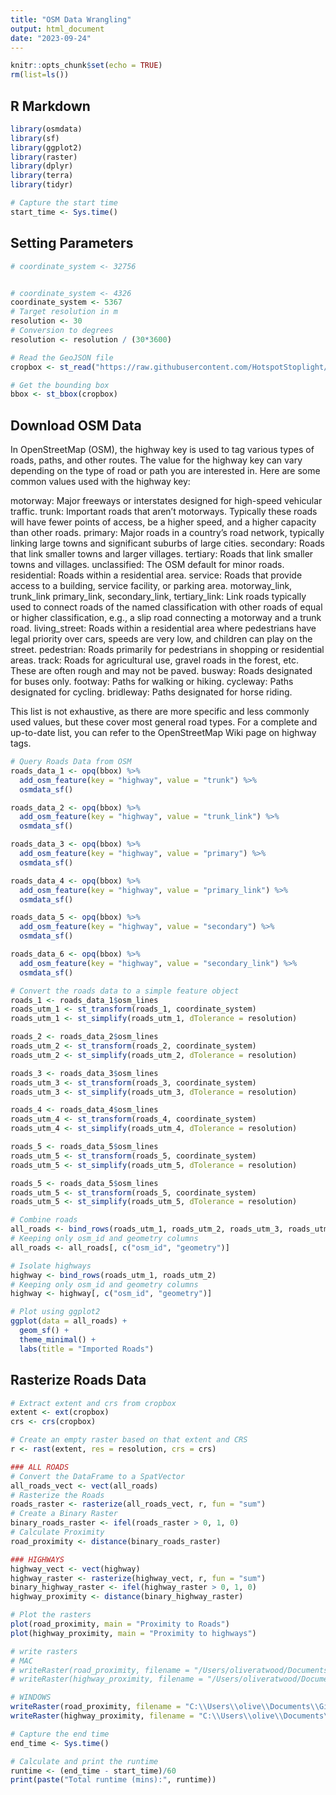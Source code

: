 ```yaml
---
title: "OSM Data Wrangling"
output: html_document
date: "2023-09-24"
---
```


```r
knitr::opts_chunk$set(echo = TRUE)
rm(list=ls())
```

## R Markdown

```r
library(osmdata)
library(sf)
library(ggplot2)
library(raster)
library(dplyr)
library(terra)
library(tidyr)

# Capture the start time
start_time <- Sys.time()
```

## Setting Parameters
```r
# coordinate_system <- 32756


# coordinate_system <- 4326
coordinate_system <- 5367
# Target resolution in m
resolution <- 30
# Conversion to degrees
resolution <- resolution / (30*3600)

```

```r
# Read the GeoJSON file
cropbox <- st_read("https://raw.githubusercontent.com/HotspotStoplight/HotspotStoplight/main/CropBoxes/CR_Crop5.geojson")

# Get the bounding box
bbox <- st_bbox(cropbox)

```

## Download OSM Data

In OpenStreetMap (OSM), the highway key is used to tag various types of roads, paths, and other routes. The value for the highway key can vary depending on the type of road or path you are interested in. Here are some common values used with the highway key:

motorway: Major freeways or interstates designed for high-speed vehicular traffic.
trunk: Important roads that aren't motorways. Typically these roads will have fewer points of access, be a higher speed, and a higher capacity than other roads.
primary: Major roads in a country's road network, typically linking large towns and significant suburbs of large cities.
secondary: Roads that link smaller towns and larger villages.
tertiary: Roads that link smaller towns and villages.
unclassified: The OSM default for minor roads.
residential: Roads within a residential area.
service: Roads that provide access to a building, service facility, or parking area.
motorway_link, trunk_link primary_link, secondary_link, tertiary_link: Link roads typically used to connect roads of the named classification with other roads of equal or higher classification, e.g., a slip road connecting a motorway and a trunk road.
living_street: Roads within a residential area where pedestrians have legal priority over cars, speeds are very low, and children can play on the street.
pedestrian: Roads primarily for pedestrians in shopping or residential areas.
track: Roads for agricultural use, gravel roads in the forest, etc. These are often rough and may not be paved.
busway: Roads designated for buses only.
footway: Paths for walking or hiking.
cycleway: Paths designated for cycling.
bridleway: Paths designated for horse riding.

This list is not exhaustive, as there are more specific and less commonly used values, but these cover most general road types. For a complete and up-to-date list, you can refer to the OpenStreetMap Wiki page on highway tags.

```r
# Query Roads Data from OSM
roads_data_1 <- opq(bbox) %>%
  add_osm_feature(key = "highway", value = "trunk") %>%
  osmdata_sf()

roads_data_2 <- opq(bbox) %>%
  add_osm_feature(key = "highway", value = "trunk_link") %>%
  osmdata_sf()

roads_data_3 <- opq(bbox) %>%
  add_osm_feature(key = "highway", value = "primary") %>%
  osmdata_sf()

roads_data_4 <- opq(bbox) %>%
  add_osm_feature(key = "highway", value = "primary_link") %>%
  osmdata_sf()

roads_data_5 <- opq(bbox) %>%
  add_osm_feature(key = "highway", value = "secondary") %>%
  osmdata_sf()

roads_data_6 <- opq(bbox) %>%
  add_osm_feature(key = "highway", value = "secondary_link") %>%
  osmdata_sf()
```

```r
# Convert the roads data to a simple feature object
roads_1 <- roads_data_1$osm_lines
roads_utm_1 <- st_transform(roads_1, coordinate_system)
roads_utm_1 <- st_simplify(roads_utm_1, dTolerance = resolution)

roads_2 <- roads_data_2$osm_lines
roads_utm_2 <- st_transform(roads_2, coordinate_system)
roads_utm_2 <- st_simplify(roads_utm_2, dTolerance = resolution)

roads_3 <- roads_data_3$osm_lines
roads_utm_3 <- st_transform(roads_3, coordinate_system)
roads_utm_3 <- st_simplify(roads_utm_3, dTolerance = resolution)

roads_4 <- roads_data_4$osm_lines
roads_utm_4 <- st_transform(roads_4, coordinate_system)
roads_utm_4 <- st_simplify(roads_utm_4, dTolerance = resolution)

roads_5 <- roads_data_5$osm_lines
roads_utm_5 <- st_transform(roads_5, coordinate_system)
roads_utm_5 <- st_simplify(roads_utm_5, dTolerance = resolution)

roads_5 <- roads_data_5$osm_lines
roads_utm_5 <- st_transform(roads_5, coordinate_system)
roads_utm_5 <- st_simplify(roads_utm_5, dTolerance = resolution)

# Combine roads
all_roads <- bind_rows(roads_utm_1, roads_utm_2, roads_utm_3, roads_utm_4, roads_utm_5)
# Keeping only osm_id and geometry columns
all_roads <- all_roads[, c("osm_id", "geometry")]

# Isolate highways
highway <- bind_rows(roads_utm_1, roads_utm_2)
# Keeping only osm_id and geometry columns
highway <- highway[, c("osm_id", "geometry")]

# Plot using ggplot2
ggplot(data = all_roads) +
  geom_sf() +
  theme_minimal() +
  labs(title = "Imported Roads")


```

## Rasterize Roads Data
```r
# Extract extent and crs from cropbox
extent <- ext(cropbox)
crs <- crs(cropbox)

# Create an empty raster based on that extent and CRS
r <- rast(extent, res = resolution, crs = crs)

### ALL ROADS 
# Convert the DataFrame to a SpatVector
all_roads_vect <- vect(all_roads)
# Rasterize the Roads
roads_raster <- rasterize(all_roads_vect, r, fun = "sum")
# Create a Binary Raster
binary_roads_raster <- ifel(roads_raster > 0, 1, 0)
# Calculate Proximity
road_proximity <- distance(binary_roads_raster)

### HIGHWAYS
highway_vect <- vect(highway)
highway_raster <- rasterize(highway_vect, r, fun = "sum")
binary_highway_raster <- ifel(highway_raster > 0, 1, 0)
highway_proximity <- distance(binary_highway_raster)

# Plot the rasters
plot(road_proximity, main = "Proximity to Roads")
plot(highway_proximity, main = "Proximity to highways")

# write rasters
# MAC
# writeRaster(road_proximity, filename = "/Users/oliveratwood/Documents/GitHub/HotspotStoplight/UrbanExpansion/data/roads_proximity.tif", format = "GTiff", overwrite = TRUE)
# writeRaster(highway_proximity, filename = "/Users/oliveratwood/Documents/GitHub/HotspotStoplight/UrbanExpansion/data/highway_proximity.tif", format = "GTiff", overwrite = TRUE)

# WINDOWS
writeRaster(road_proximity, filename = "C:\\Users\\olive\\Documents\\GitHub\\HotspotStoplight\\UrbanExpansion\\data\\roads_proximity.tif", overwrite = TRUE)
writeRaster(highway_proximity, filename = "C:\\Users\\olive\\Documents\\GitHub\\HotspotStoplight\\UrbanExpansion\\data\\highway_proximity.tif", overwrite = TRUE)

```

```r
# Capture the end time
end_time <- Sys.time()

# Calculate and print the runtime
runtime <- (end_time - start_time)/60
print(paste("Total runtime (mins):", runtime))
```

